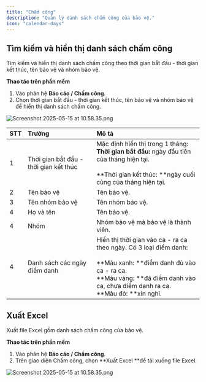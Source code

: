 ```yaml
---
title: "Chấm công"
description: "Quản lý danh sách chấm công của bảo vệ."
icon: "calendar-days"
---
```


## Tìm kiếm và hiển thị danh sách chấm công

Tìm kiếm và hiển thị danh sách chấm công theo thời gian bắt đầu - thời gian kết thúc, tên bảo vệ và nhóm bảo vệ.

**Thao tác trên phần mềm**

1. Vào phân hệ **Báo cáo / Chấm công**.
2. Chọn thời gian bắt đầu - thời gian kết thúc, tên bảo vệ và nhóm bảo vệ để hiển thị danh sách chấm công.

<img
  src="/images/Group168(1).png"
  alt="Screenshot 2025-05-15 at 10.58.35.png"
  title="Screenshot 2025-05-15 at 10.58.35.png"
  className="border mr-auto"
/>

| STT | Trường                                 | Mô tả                                                                                                                                                                                                            |
| :-- | :------------------------------------- | :--------------------------------------------------------------------------------------------------------------------------------------------------------------------------------------------------------------- |
| 1   | Thời gian bắt đầu - thời gian kết thúc | Mặc định hiển thị trong 1 tháng:<br />**Thời gian bắt đầu:** ngày đầu tiên của tháng hiện tại.<br /><br />**Thời gian kết thúc: **ngày cuối cùng của tháng hiện tại.                                             |
| 2   | Tên bảo vệ                             | Tên bảo vệ.                                                                                                                                                                                                      |
| 3   | Tên nhóm bảo vệ                        | Tên nhóm bảo vệ.                                                                                                                                                                                                 |
| 4   | Họ và tên                              | Tên bảo vệ.                                                                                                                                                                                                      |
| 4   | Nhóm                                   | Nhóm bảo vệ mà bảo vệ là thành viên.                                                                                                                                                                             |
| 4   | Danh sách các ngày điểm danh           | Hiển thị thời gian vào ca - ra ca theo ngày. Có 3 loại điểm danh:<br /><br />**Màu xanh: **điểm danh đủ vào ca - ra ca.<br />**Màu vàng: **đã điểm danh vào ca, chưa điểm danh ra ca.<br />**Màu đỏ: **xin nghỉ. |

## Xuất Excel

Xuất file Excel gồm danh sách chấm công của bảo vệ.

**Thao tác trên phần mềm**

1. Vào phân hệ **Báo cáo / Chấm công**.
2. Trên giao diện Chấm công, chọn **Xuất Excel **để tải xuống file Excel.

<img
  src="/images/Group169.png"
  alt="Screenshot 2025-05-15 at 10.58.35.png"
  title="Screenshot 2025-05-15 at 10.58.35.png"
  className="border mr-auto"
/>